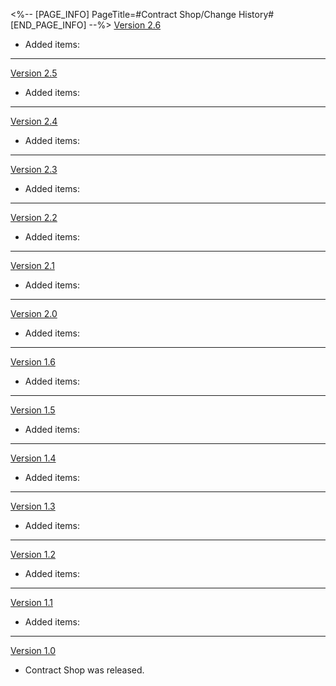 <%-- [PAGE_INFO]
PageTitle=#Contract Shop/Change History#
[END_PAGE_INFO] --%>
{{Change History/Header}}
[[Version 2.6]]
* Added items: {{Item List|Herta Contract: Roaming Refill; Herta Contract: Resource Supply V2}}
----
[[Version 2.5]]
* Added items: {{Item List|Herta Contract: Roaming Refill; Herta Contract: Resource Supply V2}}
----
[[Version 2.4]]
* Added items: {{Item List|Herta Contract: Roaming Refill; Herta Contract: Resource Supply V2}}
----
[[Version 2.3]]
* Added items: {{Item List|Herta Contract: Roaming Refill; Herta Contract: Resource Supply V2}}
----
[[Version 2.2]]
* Added items: {{Item List|Herta Contract: Roaming Refill; Herta Contract: Resource Supply V2}}
----
[[Version 2.1]]
* Added items: {{Item List|Herta Contract: Roaming Refill; Herta Contract: Resource Supply V2}}
----
[[Version 2.0]]
* Added items: {{Item List|Herta Contract: Roaming Refill; Herta Contract: Resource Supply V2}}
----
[[Version 1.6]]
* Added items: {{Item List|Herta Contract: Roaming Share; Herta Contract: Aether Refill; Herta Contract: Resource Supply V2}}
----
[[Version 1.5]]
* Added items: {{Item List|Herta Contract: Roaming Share; Herta Contract: Aether Refill; Herta Contract: Resource Supply}}
----
[[Version 1.4]]
* Added items: {{Item List|Herta Contract: Roaming Share; Herta Contract: Aether Refill; Herta Contract: Resource Supply}}
----
[[Version 1.3]]
* Added items: {{Item List|Herta Contract: Roaming Share; Herta Contract: Aether Refill; Herta Contract: Resource Supply}}
----
[[Version 1.2]]
* Added items: {{Item List|Herta Contract: Roaming Share; Herta Contract: Aether Refill; Herta Contract: Resource Supply}}
----
[[Version 1.1]]
* Added items: {{Item List|Herta Contract: Roaming Share; Herta Contract: Aether Refill; Herta Contract: Resource Supply}}
----
[[Version 1.0]]
* Contract Shop was released.